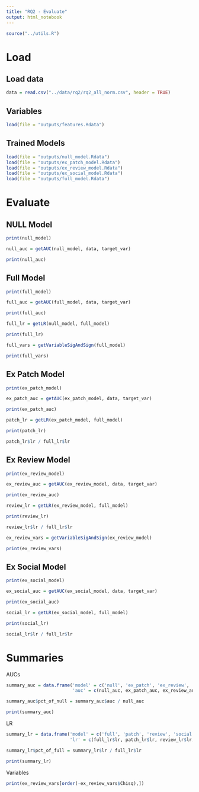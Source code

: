 ```yaml
---
title: "RQ2 - Evaluate"
output: html_notebook
---
```


```r
source("../utils.R")
```

# Load

## Load data

```r
data = read.csv("../data/rq2/rq2_all_norm.csv", header = TRUE)
```

## Variables

```r
load(file = "outputs/features.Rdata")
```


## Trained Models

```r
load(file = "outputs/null_model.Rdata")
load(file = "outputs/ex_patch_model.Rdata")
load(file = "outputs/ex_review_model.Rdata")
load(file = "outputs/ex_social_model.Rdata")
load(file = "outputs/full_model.Rdata")
```

# Evaluate

## NULL Model

```r
print(null_model)
```

```r
null_auc = getAUC(null_model, data, target_var)

print(null_auc)
```

## Full Model

```r
print(full_model)
```

```r
full_auc = getAUC(full_model, data, target_var)

print(full_auc)
```

```r
full_lr = getLR(null_model, full_model)

print(full_lr)
```

```r
full_vars = getVariableSigAndSign(full_model)

print(full_vars)
```

## Ex Patch Model

```r
print(ex_patch_model)
```

```r
ex_patch_auc = getAUC(ex_patch_model, data, target_var)

print(ex_patch_auc)
```

```r
patch_lr = getLR(ex_patch_model, full_model)

print(patch_lr)
```

```r
patch_lr$lr / full_lr$lr
```

## Ex Review Model

```r
print(ex_review_model)
```

```r
ex_review_auc = getAUC(ex_review_model, data, target_var)

print(ex_review_auc)
```


```r
review_lr = getLR(ex_review_model, full_model)

print(review_lr)
```

```r
review_lr$lr / full_lr$lr
```

```r
ex_review_vars = getVariableSigAndSign(ex_review_model)

print(ex_review_vars)
```


## Ex Social Model

```r
print(ex_social_model)
```

```r
ex_social_auc = getAUC(ex_social_model, data, target_var)

print(ex_social_auc)
```


```r
social_lr = getLR(ex_social_model, full_model)

print(social_lr)
```

```r
social_lr$lr / full_lr$lr
```

# Summaries

AUCs

```r
summary_auc = data.frame('model' = c('null', 'ex_patch', 'ex_review', 'ex_social', 'full'),
                         'auc' = c(null_auc, ex_patch_auc, ex_review_auc, ex_social_auc, full_auc))

summary_auc$pct_of_null = summary_auc$auc / null_auc

print(summary_auc)
```

LR

```r
summary_lr = data.frame('model' = c('full', 'patch', 'review', 'social'),
                        'lr' = c(full_lr$lr, patch_lr$lr, review_lr$lr, social_lr$lr))

summary_lr$pct_of_full = summary_lr$lr / full_lr$lr

print(summary_lr)
```

Variables

```r
print(ex_review_vars[order(-ex_review_vars$Chisq),])
```
